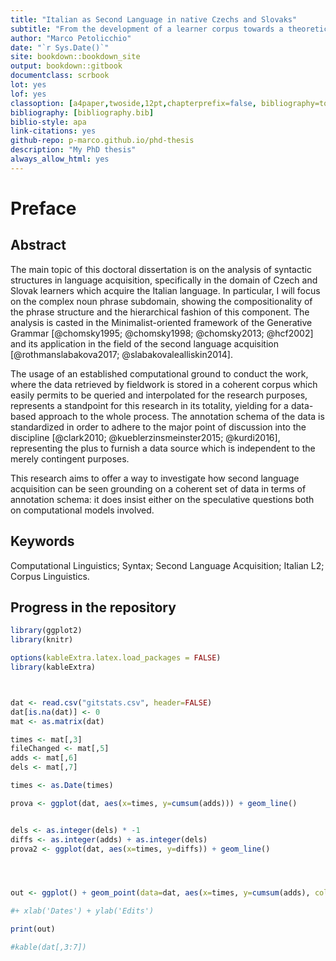 ```yaml
--- 
title: "Italian as Second Language in native Czechs and Slovaks"
subtitle: "From the development of a learner corpus towards a theoretical investigation"
author: "Marco Petolicchio"
date: "`r Sys.Date()`"
site: bookdown::bookdown_site
output: bookdown::gitbook
documentclass: scrbook
lot: yes
lof: yes
classoption: [a4paper,twoside,12pt,chapterprefix=false, bibliography=totocnumbered,listof=flat]
bibliography: [bibliography.bib]
biblio-style: apa
link-citations: yes
github-repo: p-marco.github.io/phd-thesis
description: "My PhD thesis"
always_allow_html: yes
---
```


# Preface {-}
## Abstract {-}


The main topic of this doctoral dissertation is on the analysis of syntactic structures in language acquisition,  specifically in the domain of Czech and Slovak learners which acquire the Italian language. In particular, I will focus on the complex noun phrase subdomain, showing the compositionality of the phrase structure and the hierarchical fashion of this component. 
The analysis is casted in the Minimalist-oriented framework of the Generative Grammar [@chomsky1995; @chomsky1998; @chomsky2013; @hcf2002] and its application in the field of the second language acquisition [@rothmanslabakova2017;  @slabakovalealliskin2014].

The usage of an established computational ground to conduct the work, where the data retrieved by fieldwork is stored in a coherent corpus which easily permits to be queried and interpolated for the research purposes, represents a standpoint for this research in its totality, yielding for a data-based approach to the whole process. 
The annotation schema of the data is standardized in order to adhere to the major point of discussion into the discipline [@clark2010; @kueblerzinsmeinster2015; @kurdi2016], representing the plus to furnish a data source which is independent to the merely contingent purposes.

This research aims to offer a way to investigate how second language acquisition can be seen grounding on a coherent set of data in terms of annotation schema: it does insist either on the speculative questions both on computational models involved.





## Keywords {-}
Computational Linguistics; Syntax; Second Language Acquisition; Italian L2; Corpus Linguistics.


## Progress in the repository {-}

```r

library(ggplot2)
library(knitr)

options(kableExtra.latex.load_packages = FALSE)
library(kableExtra)



dat <- read.csv("gitstats.csv", header=FALSE)
dat[is.na(dat)] <- 0
mat <- as.matrix(dat)

times <- mat[,3]
fileChanged <- mat[,5]
adds <- mat[,6]
dels <- mat[,7]

times <- as.Date(times)

prova <- ggplot(dat, aes(x=times, y=cumsum(adds))) + geom_line()


dels <- as.integer(dels) * -1
diffs <- as.integer(adds) + as.integer(dels)
prova2 <- ggplot(dat, aes(x=times, y=diffs)) + geom_line()




out <- ggplot() + geom_point(data=dat, aes(x=times, y=cumsum(adds), color = "Additions")) + geom_point(data=dat, aes(x=times, y=cumsum(dels), color = "Deletions"))  + geom_line(data=dat, aes(x=times, y=cumsum(diffs), color = "Difference")) + geom_point(data=dat, aes(x=times, y=cumsum(fileChanged), color = "Files Changed")) 

#+ xlab('Dates') + ylab('Edits')

print(out)

#kable(dat[,3:7])

```